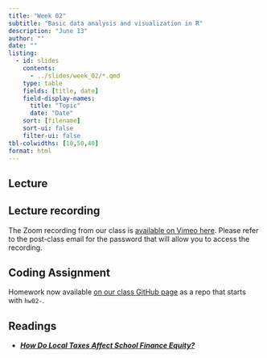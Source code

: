 ```yaml
---
title: "Week 02"
subtitle: "Basic data analysis and visualization in R"
description: "June 13"
author: ""
date: ""
listing:
  - id: slides
    contents:
      - ../slides/week_02/*.qmd
    type: table
    fields: [title, date]
    field-display-names:
      title: "Topic"
      date: "Date"
    sort: [filename]
    sort-ui: false
    filter-ui: false
tbl-colwidths: [10,50,40]
format: html
---
```


## Lecture

::: {#slides}
:::

## Lecture recording

The Zoom recording from our class is [available on Vimeo here](). Please refer to the post-class email for the password that will allow you to access the recording. 

## Coding Assignment

Homework now available [on our class GitHub page](https://github.com/orgs/bw-training-summer23/repositories) as a repo that starts with `hw02-`.

## Readings

-    [***How Do Local Taxes Affect School Finance Equity?***](https://bellwether.org/wp-content/uploads/2021/10/Bellwether_SplittingBill_06-LocalTaxesAndFinanceEquity_Final.pdf)
